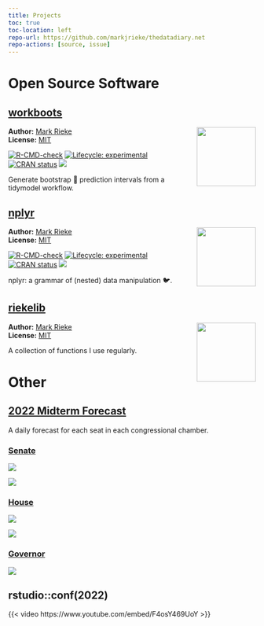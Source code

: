 ```yaml
---
title: Projects
toc: true
toc-location: left
repo-url: https://github.com/markjrieke/thedatadiary.net
repo-actions: [source, issue]
---
```


# Open Source Software

## [workboots](https://markjrieke.github.io/workboots/) 

<img src="img/workboots_logo.png" align="right" width="120" />

**Author:** [Mark Rieke](https://www.thedatadiary.net/about/about.html) <br/>
**License:** [MIT](https://github.com/markjrieke/workboots/blob/main/LICENSE)

<!-- badges: start -->
[![R-CMD-check](https://github.com/markjrieke/workboots/workflows/R-CMD-check/badge.svg)](https://github.com/markjrieke/workboots/actions)
[![Lifecycle: experimental](https://img.shields.io/badge/lifecycle-experimental-orange.svg)](https://lifecycle.r-lib.org/articles/stages.html#experimental)
[![CRAN status](https://www.r-pkg.org/badges/version/workboots)](https://CRAN.R-project.org/package=workboots)
[![](https://cranlogs.r-pkg.org/badges/grand-total/workboots)](https://cran.r-project.org/package=workboots)
<!-- badges: end -->

Generate bootstrap 🥾 prediction intervals from a tidymodel workflow.

## [nplyr](https://markjrieke.github.io/nplyr/) 

<img src="img/nplyr_logo.png" align="right" width="120" />

**Author:** [Mark Rieke](https://www.thedatadiary.net/about/about.html)<br/>
**License:** [MIT](https://github.com/markjrieke/nplyr/blob/main/LICENSE)

<!-- badges: start -->
[![R-CMD-check](https://github.com/markjrieke/nplyr/workflows/R-CMD-check/badge.svg)](https://github.com/markjrieke/nplyr/actions)
[![Lifecycle: experimental](https://img.shields.io/badge/lifecycle-experimental-orange.svg)](https://lifecycle.r-lib.org/articles/stages.html#experimental)
[![CRAN status](https://www.r-pkg.org/badges/version/nplyr)](https://CRAN.R-project.org/package=nplyr)
[![](https://cranlogs.r-pkg.org/badges/grand-total/nplyr)](https://cran.r-project.org/package=nplyr)
<!-- badges: end -->

nplyr: a grammar of (nested) data manipulation 🐦.

## [riekelib](https://markjrieke.github.io/riekelib/) 

<img src="img/riekelib_logo.png" align="right" width="120" />

**Author:** [Mark Rieke](https://www.thedatadiary.net/about/about.html) <br/>
**License:**
[MIT](https://github.com/markjrieke/riekelib/blob/master/LICENSE.md)

A collection of functions I use regularly.

# Other

## [2022 Midterm Forecast](https://github.com/markjrieke/2022-midterm-forecasts)

A daily forecast for each seat in each congressional chamber. 

### [Senate](2022-midterms/senate.qmd)

:::{layout="[[1, 1]]" layout-valign="center"}
![](2022-midterms/img/senate_dist.png) 

![](2022-midterms/img/senate_prob.png)
:::

### [House](2022-midterms/house.qmd)

:::{layout="[[1, 1]]" layout-valign="center"}
![](2022-midterms/img/house_dist.png)

![](2022-midterms/img/house_prob.png)
:::

### [Governor](2022-midterms/governor.qmd)

:::{layout="[[-20, 60, -20]]"}
![](2022-midterms/img/governor_map.png)
:::

## rstudio::conf(2022)

:::{layout="[[-10, 80, -10]]"}
{{< video https://www.youtube.com/embed/F4osY469UoY >}}
:::